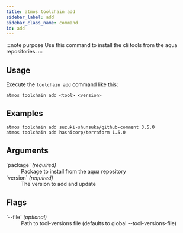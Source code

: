 ```yaml
---
title: atmos toolchain add
sidebar_label: add
sidebar_class_name: command
id: add
---
```


:::note purpose
Use this command to install the cli tools from the aqua repositories.
:::

<Screengrab title="atmos toolchain add --help" slug="atmos-toolchain-add--help" />

## Usage

Execute the `toolchain add` command like this:

```shell
atmos toolchain add <tool> <version>
```

## Examples

```shell
atmos toolchain add suzuki-shunsuke/github-comment 3.5.0
atmos toolchain add hashicorp/terraform 1.5.0
```

## Arguments

<dl>
    <dt>`package` <em>(required)</em></dt>
    <dd>
        Package to install from the aqua repository
    </dd>
    <dt>`version` <em>(required)</em></dt>
    <dd>
        The version to add and update
    </dd>
</dl>

## Flags

<dl>
    <dt>`--file`  <em>(optional)</em></dt>
    <dd>
        Path to tool-versions file (defaults to global --tool-versions-file)
    </dd>

</dl>
